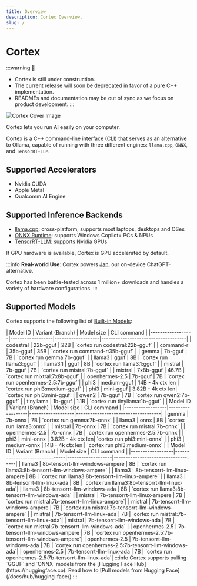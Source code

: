 ```yaml
---
title: Overview
description: Cortex Overview.
slug: /
---
```



# Cortex

:::warning
🚧
- Cortex is still under construction.
- The current release will soon be deprecated in favor of a pure C++ implementation.
- READMEs and documentation may be out of sync as we focus on product development.
:::

![Cortex Cover Image](/img/social-card.jpg)

Cortex lets you run AI easily on your computer. 

Cortex is a C++ command-line interface (CLI) that serves as an alternative to Ollama, capable of running with three different engines: `llama.cpp`, `ONNX`, and `TensorRT-LLM`.

## Supported Accelerators
- Nvidia CUDA
- Apple Metal
- Qualcomm AI Engine

## Supported Inference Backends
- [llama.cpp](https://github.com/ggerganov/llama.cpp): cross-platform, supports most laptops, desktops and OSes
- [ONNX Runtime](https://github.com/microsoft/onnxruntime): supports Windows Copilot+ PCs & NPUs
- [TensorRT-LLM](https://github.com/NVIDIA/TensorRT-LLM): supports Nvidia GPUs 

If GPU hardware is available, Cortex is GPU accelerated by default.

:::info
**Real-world Use**: Cortex powers [Jan](https://jan.ai), our on-device ChatGPT-alternative.

Cortex has been battle-tested across 1 million+ downloads and handles a variety of hardware configurations.
:::

## Supported Models

Cortex supports the following list of [Built-in Models](/models):

<Tabs>
 <TabItem  value="Llama.cpp" label="Llama.cpp" default>
| Model ID         | Variant (Branch) | Model size        | CLI command                        |
|------------------|------------------|-------------------|------------------------------------|
| codestral        | 22b-gguf         | 22B               | `cortex run codestral:22b-gguf`    |
| command-r        | 35b-gguf         | 35B               | `cortex run command-r:35b-gguf`    |
| gemma            | 7b-gguf          | 7B                | `cortex run gemma:7b-gguf`         |
| llama3           | gguf             | 8B                | `cortex run llama3:gguf`           |
| llama3.1         | gguf             | 8B                | `cortex run llama3.1:gguf`         |
| mistral          | 7b-gguf          | 7B                | `cortex run mistral:7b-gguf`       |
| mixtral          | 7x8b-gguf        | 46.7B             | `cortex run mixtral:7x8b-gguf`     |
| openhermes-2.5   | 7b-gguf          | 7B                | `cortex run openhermes-2.5:7b-gguf`|
| phi3             | medium-gguf      | 14B - 4k ctx len  | `cortex run phi3:medium-gguf`      |
| phi3             | mini-gguf        | 3.82B - 4k ctx len| `cortex run phi3:mini-gguf`        |
| qwen2            | 7b-gguf          | 7B                | `cortex run qwen2:7b-gguf`         |
| tinyllama        | 1b-gguf          | 1.1B              | `cortex run tinyllama:1b-gguf`     |
  </TabItem>
  <TabItem  value="ONNX" label="ONNX" default>
| Model ID         | Variant (Branch) | Model size        | CLI command                        |
|------------------|------------------|-------------------|------------------------------------|
| gemma            | 7b-onnx          | 7B                | `cortex run gemma:7b-onnx`         |
| llama3           | onnx             | 8B                | `cortex run llama3:onnx`           |
| mistral          | 7b-onnx          | 7B                | `cortex run mistral:7b-onnx`       |
| openhermes-2.5   | 7b-onnx          | 7B                | `cortex run openhermes-2.5:7b-onnx`|
| phi3             | mini-onnx        | 3.82B - 4k ctx len| `cortex run phi3:mini-onnx`        |
| phi3             | medium-onnx      | 14B - 4k ctx len  | `cortex run phi3:medium-onnx`      |

  </TabItem>
  <TabItem value="TensorRT-LLM" label="TensorRT-LLM">
| Model ID         | Variant (Branch)              | Model size        | CLI command                        |
|------------------|-------------------------------|-------------------|------------------------------------|
| llama3           | 8b-tensorrt-llm-windows-ampere       | 8B                | `cortex run llama3:8b-tensorrt-llm-windows-ampere`   |
| llama3           | 8b-tensorrt-llm-linux-ampere     | 8B                | `cortex run llama3:8b-tensorrt-llm-linux-ampere` |
| llama3           | 8b-tensorrt-llm-linux-ada   | 8B                | `cortex run llama3:8b-tensorrt-llm-linux-ada`|
| llama3           | 8b-tensorrt-llm-windows-ada       | 8B                | `cortex run llama3:8b-tensorrt-llm-windows-ada`   |
| mistral          | 7b-tensorrt-llm-linux-ampere     | 7B                | `cortex run mistral:7b-tensorrt-llm-linux-ampere`|
| mistral          | 7b-tensorrt-llm-windows-ampere       | 7B                | `cortex run mistral:7b-tensorrt-llm-windows-ampere`  |
| mistral          | 7b-tensorrt-llm-linux-ada   | 7B                | `cortex run mistral:7b-tensorrt-llm-linux-ada`|
| mistral          | 7b-tensorrt-llm-windows-ada       | 7B                | `cortex run mistral:7b-tensorrt-llm-windows-ada`  |
| openhermes-2.5   | 7b-tensorrt-llm-windows-ampere       | 7B                | `cortex run openhermes-2.5:7b-tensorrt-llm-windows-ampere`|
| openhermes-2.5   | 7b-tensorrt-llm-windows-ada     | 7B                | `cortex run openhermes-2.5:7b-tensorrt-llm-windows-ada`|
| openhermes-2.5   | 7b-tensorrt-llm-linux-ada   | 7B                | `cortex run openhermes-2.5:7b-tensorrt-llm-linux-ada`|

  </TabItem>
</Tabs>
:::info
Cortex supports pulling `GGUF` and `ONNX` models from the [Hugging Face Hub](https://huggingface.co). Read how to [Pull models from Hugging Face](/docs/hub/hugging-face/)
:::
